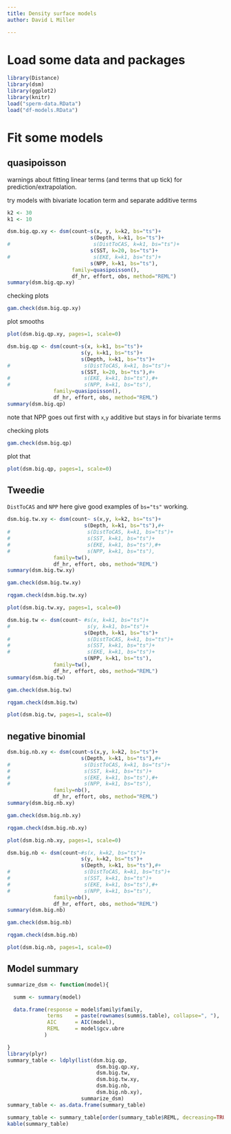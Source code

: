 ```yaml
---
title: Density surface models
author: David L Miller

---
```


# Load some data and packages

```r
library(Distance)
library(dsm)
library(ggplot2)
library(knitr)
load("sperm-data.RData")
load("df-models.RData")
```

# Fit some models


## quasipoisson

warnings about fitting linear terms (and terms that up tick) for prediction/extrapolation.

try models with bivariate location term and separate additive terms

```r
k2 <- 30
k1 <- 10

dsm.big.qp.xy <- dsm(count~s(x, y, k=k2, bs="ts")+
                           s(Depth, k=k1, bs="ts")+
#                           s(DistToCAS, k=k1, bs="ts")+
                           s(SST, k=20, bs="ts")+
#                           s(EKE, k=k1, bs="ts")+
                           s(NPP, k=k1, bs="ts"),
                     family=quasipoisson(),
                     df_hr, effort, obs, method="REML")
summary(dsm.big.qp.xy)
```

checking plots

```r
gam.check(dsm.big.qp.xy)
```

plot smooths

```r
plot(dsm.big.qp.xy, pages=1, scale=0)
```

```r
dsm.big.qp <- dsm(count~s(x, k=k1, bs="ts")+
                        s(y, k=k1, bs="ts")+
                        s(Depth, k=k1, bs="ts")+
#                        s(DistToCAS, k=k1, bs="ts")+
                        s(SST, k=20, bs="ts"),#+
#                        s(EKE, k=k1, bs="ts"),#+
#                        s(NPP, k=k1, bs="ts"),
               family=quasipoisson(),
               df_hr, effort, obs, method="REML")
summary(dsm.big.qp)
```


note that NPP goes out first with `x`,`y` additive but stays in for bivariate terms

checking plots

```r
gam.check(dsm.big.qp)
```

plot that

```r
plot(dsm.big.qp, pages=1, scale=0)
```


## Tweedie


`DistToCAS` and `NPP` here give good examples of `bs="ts"` working.

```r
dsm.big.tw.xy <- dsm(count~ s(x,y, k=k2, bs="ts")+
                         s(Depth, k=k1, bs="ts"),#+
#                         s(DistToCAS, k=k1, bs="ts")+
#                         s(SST, k=k1, bs="ts")+
#                         s(EKE, k=k1, bs="ts"),#+
#                         s(NPP, k=k1, bs="ts"),
               family=tw(),
               df_hr, effort, obs, method="REML")
summary(dsm.big.tw.xy)
```

```r
gam.check(dsm.big.tw.xy)
```

```r
rqgam.check(dsm.big.tw.xy)
```

```r
plot(dsm.big.tw.xy, pages=1, scale=0)
```

```r
dsm.big.tw <- dsm(count~ #s(x, k=k1, bs="ts")+
#                         s(y, k=k1, bs="ts")+
                         s(Depth, k=k1, bs="ts")+
#                         s(DistToCAS, k=k1, bs="ts")+
#                         s(SST, k=k1, bs="ts")+
#                         s(EKE, k=k1, bs="ts")+
                         s(NPP, k=k1, bs="ts"),
               family=tw(),
               df_hr, effort, obs, method="REML")
summary(dsm.big.tw)
```

```r
gam.check(dsm.big.tw)
```

```r
rqgam.check(dsm.big.tw)
```

```r
plot(dsm.big.tw, pages=1, scale=0)
```

## negative binomial

```r
dsm.big.nb.xy <- dsm(count~s(x,y, k=k2, bs="ts")+
                        s(Depth, k=k1, bs="ts"),#+
#                        s(DistToCAS, k=k1, bs="ts")+
#                        s(SST, k=k1, bs="ts")+
#                        s(EKE, k=k1, bs="ts"),#+
#                        s(NPP, k=k1, bs="ts"),
               family=nb(),
               df_hr, effort, obs, method="REML")
summary(dsm.big.nb.xy)
```

```r
gam.check(dsm.big.nb.xy)
```

```r
rqgam.check(dsm.big.nb.xy)
```

```r
plot(dsm.big.nb.xy, pages=1, scale=0)
```




```r
dsm.big.nb <- dsm(count~#s(x, k=k2, bs="ts")+
                        s(y, k=k2, bs="ts")+
                        s(Depth, k=k1, bs="ts"),#+
#                        s(DistToCAS, k=k1, bs="ts")+
#                        s(SST, k=k1, bs="ts")+
#                        s(EKE, k=k1, bs="ts"),#+
#                        s(NPP, k=k1, bs="ts"),
               family=nb(),
               df_hr, effort, obs, method="REML")
summary(dsm.big.nb)
```

```r
gam.check(dsm.big.nb)
```

```r
rqgam.check(dsm.big.nb)
```

```r
plot(dsm.big.nb, pages=1, scale=0)
```



## Model summary


```r
summarize_dsm <- function(model){

  summ <- summary(model)

  data.frame(response = model$family$family,
             terms    = paste(rownames(summ$s.table), collapse=", "),
             AIC      = AIC(model),
             REML     = model$gcv.ubre
            )

}
library(plyr)
summary_table <- ldply(list(dsm.big.qp,
                             dsm.big.qp.xy,
                             dsm.big.tw,
                             dsm.big.tw.xy,
                             dsm.big.nb,
                             dsm.big.nb.xy),
                        summarize_dsm)
summary_table <- as.data.frame(summary_table)
```

```r
summary_table <- summary_table[order(summary_table$REML, decreasing=TRUE),]
kable(summary_table)
```

